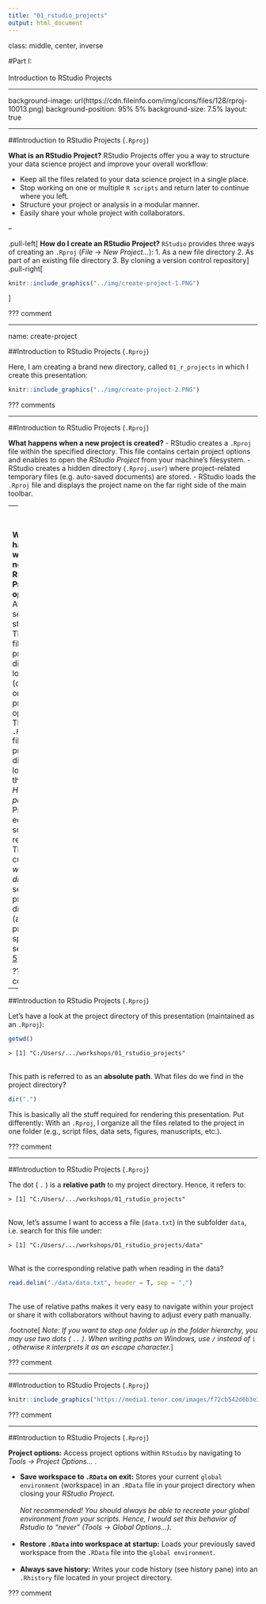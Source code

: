 ```yaml
---
title: "01_rstudio_projects"
output: html_document
---
```


class: middle, center, inverse

#Part I:<br><br>Introduction to RStudio Projects

---

background-image: url(https://cdn.fileinfo.com/img/icons/files/128/rproj-10013.png)
background-position: 95% 5%
background-size: 7.5%
layout: true

---

##Introduction to RStudio Projects (`.Rproj`)

**What is an RStudio Project?**
RStudio Projects offer you a way to structure your data science project and improve your overall workflow:

- Keep all the files related to your data science project in a single place.
- Stop working on one or multiple `R scripts` and return later to continue where you left.
- Structure your project or analysis in a modular manner.
- Easily share your whole project with collaborators.

--

.pull-left[
**How do I create an RStudio Project?**
`RStudio` provides three ways of creating an `.Rproj` (*File* -> *New Project...*):
1. As a new file directory
2. As part of an existing file directory
3. By cloning a version control repository
]
.pull-right[
```r
knitr::include_graphics("../img/create-project-1.PNG")
```
]

???
comment

---

name: create-project

##Introduction to RStudio Projects (`.Rproj`)

Here, I am creating a brand new directory, called `01_r_projects` in which I create this presentation:

```r
knitr::include_graphics("../img/create-project-2.PNG")
```

???
comments

---

##Introduction to RStudio Projects (`.Rproj`)

**What happens when a new project is created?**
- RStudio creates a `.Rproj` file within the specified directory. This file contains certain project options and enables to open the *RStudio Project* from your machine's filesystem.
- RStudio creates a hidden directory (`.Rproj.user`) where project-related temporary files (e.g. auto-saved  documents) are stored.
- RStudio loads the `.Rproj` file and displays the project name on the far right side of the main toolbar.

--
<br><br>

**What happens when a new RStudio Project is opened?**
- A fresh `R` session is started.
- The `.RData` file in the project directory is loaded (depending on the project options).
- The `.Rhistory` file in the project directory is loaded into the *RStudio History pane*.
- Previously edited scripts are restored.
- The current *working directory* is set to the project directory (as previously specified, see [slide 5](#create-project)).
- ...

???
comments

---

##Introduction to RStudio Projects (`.Rproj`)

Let's have a look at the project directory of this presentation (maintained as an `.Rproj`):
```r
getwd()
```
```
> [1] "C:/Users/.../workshops/01_rstudio_projects"
```
<br>
This path is referred to as an **absolute path**. What files do we find in the project directory?
```r
dir(".")
```

This is basically all the stuff required for rendering this presentation. Put differently: With an `.Rproj`, I organize all the files related to the project in one folder (e.g., script files, data sets, figures, manuscripts, etc.).

???
comment

---

##Introduction to RStudio Projects (`.Rproj`)

The dot ( `.` ) is a **relative path** to my project directory. Hence, it refers to:
```
> [1] "C:/Users/.../workshops/01_rstudio_projects"
```
<br>
Now, let's assume I want to access a file (`data.txt`) in the subfolder `data`, i.e. search for this file under:
```
> [1] "C:/Users/.../workshops/01_rstudio_projects/data"
```
<br>
What is the corresponding relative path when reading in the data?
```r
read.delim("./data/data.txt", header = T, sep = ",")
```
<br>
The use of relative paths makes it very easy to navigate within your project or share it with collaborators without having to adjust every path manually.

.footnote[
*Note: If you want to step one folder up in the folder hierarchy, you may use two dots ( `..` ). When writing paths on Windows, use `/` instead of `\` , otherwise `R` interprets it as an escape character.*
]

???
comment

---

##Introduction to RStudio Projects (`.Rproj`)
<br>
```r
knitr::include_graphics("https://media1.tenor.com/images/f72cb542d6b3e3c3421889e0a3d9628d/tenor.gif")
```

???
comment

---

##Introduction to RStudio Projects (`.Rproj`)

**Project options:** Access project options within `RStudio` by navigating to *Tools -> Project Options...* .

- **Save workspace to `.RData` on exit:** Stores your current `global environment` (workspace) in an `.RData` file in your project directory when closing your *RStudio Project*.<br><br>
*Not recommended! You should always be able to recreate your global environment from your scripts. Hence, I would set this behavior of Rstudio to "never" (Tools -> Global Options...).*<br><br>
- **Restore `.RData` into workspace at startup:** Loads your previously saved workspace from the `.RData` file into the `global environment`.<br><br>
- **Always save history:** Writes your code history (see history pane) into an `.Rhistory` file located in your project directory.

???
comment
